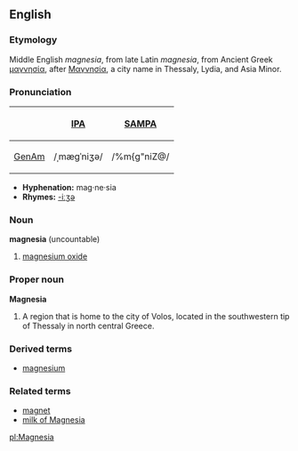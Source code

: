 ==English==
===Etymology===
Middle English ''magnesia'', from late Latin ''magnesia'', from Ancient Greek [[μαγνησία]], after [[Μαγνησία]], a city name in Thessaly, Lydia, and Asia Minor.

===Pronunciation===
{| border=1 cellpadding=5
! !! [[w:International Phonetic Alphabet|IPA]] !! [[w:SAMPA|SAMPA]]
|-
! [[GenAm]]
| /ˌmæɡˈniʒə/ || /%m{g"niZ@/
|}

*'''Hyphenation:''' mag·ne·sia
*'''Rhymes:''' [[Rhymes:English:-iːʒə|-iːʒə]]

===Noun===
'''magnesia''' (uncountable)
# [[magnesium oxide]]

===Proper noun===
'''Magnesia'''
#A region that is home to the city of Volos, located in the southwestern tip of Thessaly in north central Greece.

===Derived terms===
*[[magnesium]]

===Related terms===
*[[magnet]]
*[[milk of Magnesia]]

[[pl:Magnesia]]
